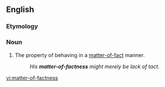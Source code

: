 ==English==

===Etymology===
{{suffix|matter-of-fact|ness|lang=en}}

===Noun===
{{en-noun|-}}

# The property of behaving in a [[matter-of-fact]] manner.
#: ''His '''matter-of-factness''' might merely be lack of tact.''

[[vi:matter-of-factness]]